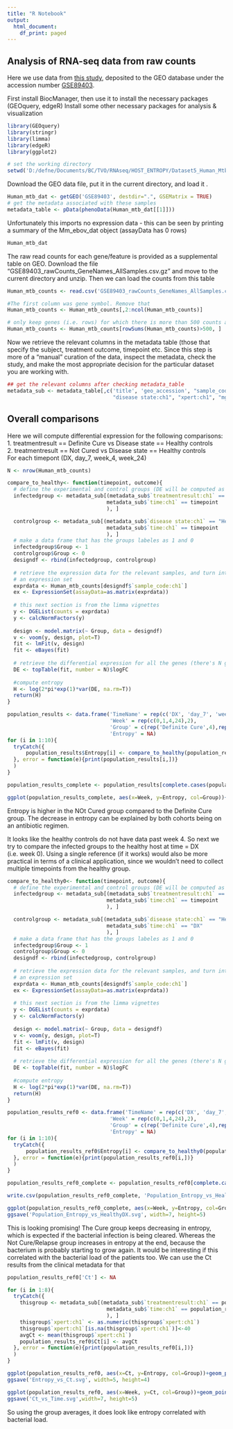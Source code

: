 ```yaml
---
title: "R Notebook"
output:
  html_document:
    df_print: paged
---
```

## Analysis of RNA-seq data from raw counts 

Here we use data from [this study](https://www.sciencedirect.com/science/article/pii/S1472979217301889), deposited to the GEO database under the accession number [GSE89403](https://www.ncbi.nlm.nih.gov/geo/query/acc.cgi?acc=GSE89403). 

First install BiocManager, then use it to install the necessary packages (GEOquery, edgeR)
Install some other necessary packages for analysis & visualization
```r
library(GEOquery)
library(stringr)
library(limma)
library(edgeR)
library(ggplot2)

# set the working directory
setwd('D:/defne/Documents/BC/TVO/RNAseq/HOST_ENTROPY/Dataset5_Human_Mtb/')
```

Download the GEO data file, put it in the current directory, and load it . 
```r
Human_mtb_dat <- getGEO('GSE89403', destdir=".", GSEMatrix = TRUE)
# get the metadata associated with these samples
metadata_table <- pData(phenoData(Human_mtb_dat[[1]]))
```

Unfortunately this imports no expression data - this can be seen by printing a summary of the Mm_ebov_dat object (assayData has 0 rows)
```r
Human_mtb_dat
```

The raw read counts for each gene/feature is provided as a supplemental table on GEO. Download the file "GSE89403_rawCounts_GeneNames_AllSamples.csv.gz" and move to the current directory and unzip. Then we can load the counts from this table
```r
Human_mtb_counts <- read.csv('GSE89403_rawCounts_GeneNames_AllSamples.csv', header=T, row.names = 1)

#The first column was gene symbol. Remove that
Human_mtb_counts <- Human_mtb_counts[,2:ncol(Human_mtb_counts)]

# only keep genes (i.e. rows) for which there is more than 500 counts across all experiments
Human_mtb_counts <- Human_mtb_counts[rowSums(Human_mtb_counts)>500, ]
```

Now we retrieve the relevant columns in the metadata table (those that specify the subject, treatment outcome, timepoint etc. Since this step is more of a "manual" curation of the data, inspect the metadata, check the study, and make the most appropriate decision for the particular dataset you are working with. 
```r
## get the relevant columns after checking metadata_table
metadata_sub <- metadata_table[,c('title', 'geo_accession', "sample_code:ch1","subject:ch1","time:ch1", "treatmentresult:ch1",
                                  "disease state:ch1", "xpert:ch1", "mgit:ch1", "timetonegativity:ch1")]

```

## Overall comparisons
Here we will compute differential expression for the following comparisons:    
1. treatmentresult == Definite Cure vs Disease state == Healthy controls    
2. treatmentresult == Not Cured vs Disease state == Healthy controls    
For each timepont (DX, day_7, week_4, week_24)

```r
N <- nrow(Human_mtb_counts)

compare_to_healthy<- function(timepoint, outcome){
  # define the experimental and control groups (DE will be computed as Experiment/Control)
  infectedgroup <- metadata_sub[(metadata_sub$`treatmentresult:ch1` == outcome & 
                                metadata_sub$`time:ch1` == timepoint  
                                ), ]

  controlgroup <- metadata_sub[(metadata_sub$`disease state:ch1` == "Healthy Controls" & 
                                metadata_sub$`time:ch1` == timepoint
                                ), ]
  # make a data frame that has the groups labeles as 1 and 0
  infectedgroup$Group <- 1
  controlgroup$Group <- 0
  designdf <- rbind(infectedgroup, controlgroup)
  
  # retrieve the expression data for the relevant samples, and turn into
  # an expression set
  exprdata <- Human_mtb_counts[designdf$`sample_code:ch1`]
  ex <- ExpressionSet(assayData=as.matrix(exprdata))
  
  # this next section is from the limma vignettes
  y <- DGEList(counts = exprdata)
  y <- calcNormFactors(y)
  
  design <- model.matrix(~ Group, data = designdf)
  v <- voom(y, design, plot=T)
  fit <- lmFit(v, design)
  fit <- eBayes(fit)
  
  # retrieve the differential expression for all the genes (there's N genes total)
  DE <- topTable(fit, number = N)$logFC
  
  #compute entropy
  H <- log(2*pi*exp(1)*var(DE, na.rm=T))
  return(H)
}

population_results <- data.frame('TimeName' = rep(c('DX', 'day_7', 'week_4','week_24'),2),
                                 'Week' = rep(c(0,1,4,24),2),
                                 'Group' = c(rep('Definite Cure',4),rep('Not Cured',4)),
                                 'Entropy' = NA)
for (i in 1:10){
  tryCatch({
      population_results$Entropy[i] <- compare_to_healthy(population_results$TimeName[i], population_results$Group[i])
  }, error = function(e){print(population_results[i,])}
  )
}

population_results_complete <- population_results[complete.cases(population_results),]

ggplot(population_results_complete, aes(x=Week, y=Entropy, col=Group))+geom_point()+geom_line()+theme_bw()+ggtitle('Disease vs Healthy comparison at matched timepoints')
```
Entropy is higher in the NOt Cured group compared to the Definite Cure group. The decrease in entropy can be explained by both cohorts being on an antibiotic regimen.      

It looks like the healthy controls do not have data past week 4. So next we try to compare the infected groups to the healthy host at time = DX (i.e. week 0). Using a single reference (if it works) would also be more practical in terms of a clinical application, since we wouldn't need to collect multiple timepoints from the healthy group. 
```r
compare_to_healthy0<- function(timepoint, outcome){
  # define the experimental and control groups (DE will be computed as Experiment/Control)
  infectedgroup <- metadata_sub[(metadata_sub$`treatmentresult:ch1` == outcome & 
                                metadata_sub$`time:ch1` == timepoint  
                                ), ]

  controlgroup <- metadata_sub[(metadata_sub$`disease state:ch1` == "Healthy Controls" & 
                                metadata_sub$`time:ch1` == "DX"
                                ), ]
  # make a data frame that has the groups labeles as 1 and 0
  infectedgroup$Group <- 1
  controlgroup$Group <- 0
  designdf <- rbind(infectedgroup, controlgroup)
  
  # retrieve the expression data for the relevant samples, and turn into
  # an expression set
  exprdata <- Human_mtb_counts[designdf$`sample_code:ch1`]
  ex <- ExpressionSet(assayData=as.matrix(exprdata))
  
  # this next section is from the limma vignettes
  y <- DGEList(counts = exprdata)
  y <- calcNormFactors(y)
  
  design <- model.matrix(~ Group, data = designdf)
  v <- voom(y, design, plot=T)
  fit <- lmFit(v, design)
  fit <- eBayes(fit)
  
  # retrieve the differential expression for all the genes (there's N genes total)
  DE <- topTable(fit, number = N)$logFC
  
  #compute entropy
  H <- log(2*pi*exp(1)*var(DE, na.rm=T))
  return(H)
}

population_results_ref0 <- data.frame('TimeName' = rep(c('DX', 'day_7', 'week_4', 'week_24'),2),
                                 'Week' = rep(c(0,1,4,24),2),
                                 'Group' = c(rep('Definite Cure',4),rep('Not Cured',4)),
                                 'Entropy' = NA)
for (i in 1:10){
  tryCatch({
      population_results_ref0$Entropy[i] <- compare_to_healthy0(population_results_ref0$TimeName[i], population_results_ref0$Group[i])
  }, error = function(e){print(population_results_ref0[i,])}
  )
}

population_results_ref0_complete <- population_results_ref0[complete.cases(population_results_ref0),]

write.csv(population_results_ref0_complete, 'Population_Entropy_vs_HealthDX.csv',row.names = F)

ggplot(population_results_ref0_complete, aes(x=Week, y=Entropy, col=Group))+geom_point()+geom_line()+theme_bw()+ggtitle('Disease vs Healthy (timepoint 0) comparison')
ggsave('Population_Entropy_vs_HealthyDX.svg', width=7, height=5)
```
This is looking promising! The Cure group keeps decreasing in entropy, which is expected if the bacterial infection is being cleared. Whereas the Not Cure/Relapse group increases in entropy at the end, because the bacterium is probably starting to grow again. It would be interesting if this correlated with the bacterial load of the patients too. We can use the Ct results from the clinical metadata for that
```r
population_results_ref0['Ct'] <- NA

for (i in 1:8){
  tryCatch({
    thisgroup <- metadata_sub[(metadata_sub$`treatmentresult:ch1` == population_results_ref0$Group[i] & 
                                metadata_sub$`time:ch1` == population_results_ref0$TimeName[i]  
                                ), ]
    thisgroup$`xpert:ch1` <- as.numeric(thisgroup$`xpert:ch1`)
    thisgroup$`xpert:ch1`[is.na(thisgroup$`xpert:ch1`)]<-40
    avgCt <- mean(thisgroup$`xpert:ch1`)
    population_results_ref0$Ct[i] <- avgCt
  }, error = function(e){print(population_results_ref0[i,])}
  )
}

ggplot(population_results_ref0, aes(x=Ct, y=Entropy, col=Group))+geom_point()+theme_bw()
ggsave('Entropy_vs_Ct.svg', width=5, height=4)

ggplot(population_results_ref0, aes(x=Week, y=Ct, col=Group))+geom_point()+geom_line()+theme_bw()
ggsave('Ct_vs_Time.svg',width=7, height=5)
```
So using the group averages, it does look like entropy correlated with bacterial load.

